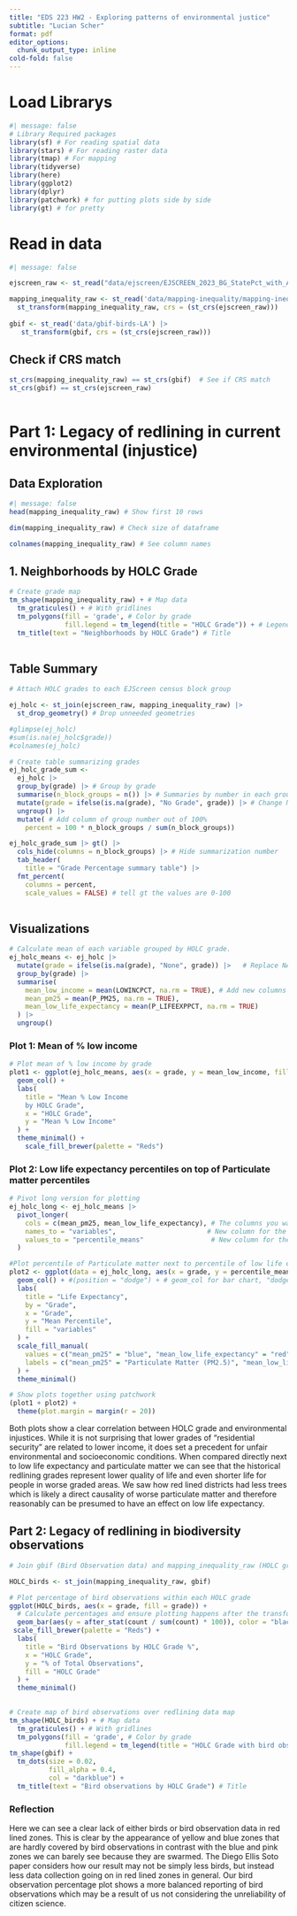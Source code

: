 ```yaml
---
title: "EDS 223 HW2 - Exploring patterns of environmental justice"
subtitle: "Lucian Scher"
format: pdf
editor_options: 
  chunk_output_type: inline
cold-fold: false
---
```


# Load Librarys

```r
#| message: false
# Library Required packages
library(sf) # For reading spatial data
library(stars) # For reading raster data
library(tmap) # For mapping
library(tidyverse)
library(here) 
library(ggplot2)
library(dplyr)
library(patchwork) # for putting plots side by side
library(gt) # for pretty
```

# Read in data

```r
#| message: false

ejscreen_raw <- st_read("data/ejscreen/EJSCREEN_2023_BG_StatePct_with_AS_CNMI_GU_VI.gdb") 

mapping_inequality_raw <- st_read('data/mapping-inequality/mapping-inequality-los-angeles.json') |> 
  st_transform(mapping_inequality_raw, crs = (st_crs(ejscreen_raw)))
  
gbif <- st_read('data/gbif-birds-LA') |> 
   st_transform(gbif, crs = (st_crs(ejscreen_raw)))

```

## Check if CRS match

```r
st_crs(mapping_inequality_raw) == st_crs(gbif)  # See if CRS match
st_crs(gbif) == st_crs(ejscreen_raw)
  
```

# Part 1: Legacy of redlining in current environmental (injustice)

## Data Exploration

```r
#| message: false
head(mapping_inequality_raw) # Show first 10 rows

dim(mapping_inequality_raw) # Check size of dataframe

colnames(mapping_inequality_raw) # See column names
```

## 1. Neighborhoods by HOLC Grade

```r
# Create grade map
tm_shape(mapping_inequality_raw) + # Map data
  tm_graticules() + # With gridlines
  tm_polygons(fill = 'grade', # Color by grade
              fill.legend = tm_legend(title = "HOLC Grade")) + # Legend tile
  tm_title(text = "Neighborhoods by HOLC Grade") # Title
 
```

## Table Summary

```r
# Attach HOLC grades to each EJScreen census block group

ej_holc <- st_join(ejscreen_raw, mapping_inequality_raw) |> 
  st_drop_geometry() # Drop unneeded geometries

#glimpse(ej_holc)
#sum(is.na(ej_holc$grade))
#colnames(ej_holc)
```

```r
# Create table summarizing grades
ej_holc_grade_sum <- 
  ej_holc |> 
  group_by(grade) |> # Group by grade
  summarise(n_block_groups = n()) |> # Summaries by number in each group
  mutate(grade = ifelse(is.na(grade), "No Grade", grade)) |> # Change NA to None
  ungroup() |> 
  mutate( # Add column of group number out of 100%
    percent = 100 * n_block_groups / sum(n_block_groups))

ej_holc_grade_sum |> gt() |> 
  cols_hide(columns = n_block_groups) |> # Hide summarization number
  tab_header(
    title = "Grade Percentage summary table") |> 
  fmt_percent(
    columns = percent,
    scale_values = FALSE) # tell gt the values are 0-100
  
```

## Visualizations

```r
# Calculate mean of each variable grouped by HOLC grade.
ej_holc_means <- ej_holc |> 
  mutate(grade = ifelse(is.na(grade), "None", grade)) |>   # Replace NA with "No Grade"
  group_by(grade) |> 
  summarise(
    mean_low_income = mean(LOWINCPCT, na.rm = TRUE), # Add new columns with means
    mean_pm25 = mean(P_PM25, na.rm = TRUE),
    mean_low_life_expectancy = mean(P_LIFEEXPPCT, na.rm = TRUE)
  ) |> 
  ungroup()
```

### Plot 1: Mean of % low income

```r
# Plot mean of % low income by grade
plot1 <- ggplot(ej_holc_means, aes(x = grade, y = mean_low_income, fill = grade)) +
  geom_col() +
  labs(
    title = "Mean % Low Income 
    by HOLC Grade",
    x = "HOLC Grade",
    y = "Mean % Low Income"
  ) +
  theme_minimal() +
    scale_fill_brewer(palette = "Reds")
```

### Plot 2: Low life expectancy percentiles on top of Particulate matter percentiles

```r
# Pivot long version for plotting
ej_holc_long <- ej_holc_means |>
  pivot_longer(
    cols = c(mean_pm25, mean_low_life_expectancy), # The columns you want to plot
    names_to = "variables",                       # New column for the variables
    values_to = "percentile_means"                 # New column for the values
  )

```

```r
#Plot percentile of Particulate matter next to percentile of low life expectancy
plot2 <- ggplot(data = ej_holc_long, aes(x = grade, y = percentile_means, fill = variables)) +
  geom_col() + #(position = "dodge") + # geom_col for bar chart, "dodge" for side-by-side bars
  labs(
    title = "Life Expectancy", 
    by = "Grade",
    x = "Grade",
    y = "Mean Percentile",
    fill = "variables"
  ) +
  scale_fill_manual(
    values = c("mean_pm25" = "blue", "mean_low_life_expectancy" = "red"),
    labels = c("mean_pm25" = "Particulate Matter (PM2.5)", "mean_low_life_expectancy" = "Low Life Expectancy (Percentile)")
  ) +
  theme_minimal()
```

```r
# Show plots together using patchwork
(plot1 + plot2) +
  theme(plot.margin = margin(r = 20))
```

Both plots show a clear correlation between HOLC grade and environmental injustices. While it is not surprising that lower grades of "residential security" are related to lower income, it does set a precedent for unfair environmental and socioeconomic conditions. When compared directly next to low life expectancy and particulate matter we can see that the historical redlining grades represent lower quality of life and even shorter life for people in worse graded areas. We saw how red lined districts had less trees which is likely a direct causality of worse particulate matter and therefore reasonably can be presumed to have an effect on low life expectancy.

## **Part 2: Legacy of redlining in biodiversity observations**

```r
# Join gbif (Bird Observation data) and mapping_inequality_raw (HOLC grade data)

HOLC_birds <- st_join(mapping_inequality_raw, gbif)
```

```r
# Plot percentage of bird observations within each HOLC grade
ggplot(HOLC_birds, aes(x = grade, fill = grade)) +
  # Calculate percentages and ensure plotting happens after the transformation
  geom_bar(aes(y = after_stat(count / sum(count) * 100)), color = "black") +
 scale_fill_brewer(palette = "Reds") +
  labs(
    title = "Bird Observations by HOLC Grade %",
    x = "HOLC Grade",
    y = "% of Total Observations",
    fill = "HOLC Grade"
  ) +
  theme_minimal()
  
```

```r
# Create map of bird observations over redlining data map
tm_shape(HOLC_birds) + # Map data
  tm_graticules() + # With gridlines
  tm_polygons(fill = 'grade', # Color by grade
              fill.legend = tm_legend(title = "HOLC Grade with bird observations")) +
tm_shape(gbif) +
  tm_dots(size = 0.02,  
          fill_alpha = 0.4,
          col = "darkblue") +
  tm_title(text = "Bird observations by HOLC Grade") # Title
```

### Reflection

Here we can see a clear lack of either birds or bird observation data in red lined zones. This is clear by the appearance of yellow and blue zones that are hardly covered by bird observations in contrast with the blue and pink zones we can barely see because they are swarmed. The Diego Ellis Soto paper considers how our result may not be simply less birds, but instead less data collection going on in red lined zones in general. Our bird observation percentage plot shows a more balanced reporting of bird observations which may be a result of us not considering the unreliability of citizen science.
